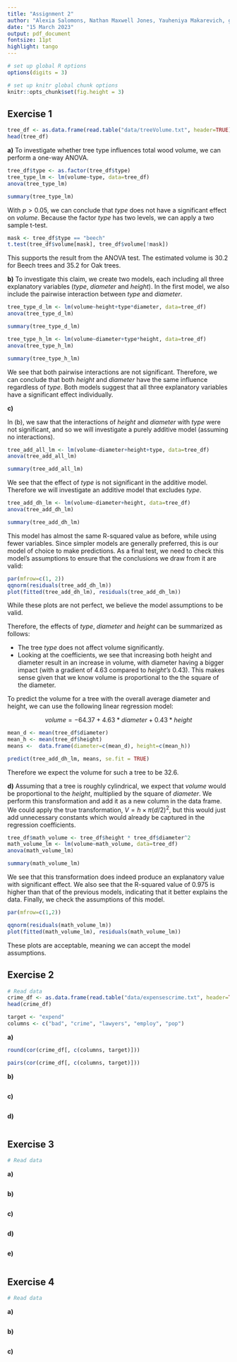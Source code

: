 ```yaml
---
title: "Assignment 2"
author: "Alexia Salomons, Nathan Maxwell Jones, Yauheniya Makarevich, group 71"
date: "15 March 2023"
output: pdf_document
fontsize: 11pt
highlight: tango
---
```


```r
# set up global R options
options(digits = 3)

# set up knitr global chunk options
knitr::opts_chunk$set(fig.height = 3)
```


## Exercise 1

```r
tree_df <- as.data.frame(read.table("data/treeVolume.txt", header=TRUE))
head(tree_df)
```

**a)** 
To investigate whether tree type influences total wood volume, we can perform a one-way ANOVA.
```r
tree_df$type <- as.factor(tree_df$type)
tree_type_lm <- lm(volume~type, data=tree_df)
anova(tree_type_lm)
```
```r
summary(tree_type_lm)
```
With $p > 0.05$, we can conclude that *type* does not have a significant effect on *volume*. Because the factor *type* has two levels, we can apply a two sample t-test.
```r
mask <- tree_df$type == "beech"
t.test(tree_df$volume[mask], tree_df$volume[!mask])
```
This supports the result from the ANOVA test. The estimated volume is 30.2 for Beech trees and 35.2 for Oak trees.

**b)** 
To investigate this claim, we create two models, each including all three explanatory variables (*type*, *diameter* and *height*). In the first model, we also include the pairwise interaction between *type* and *diameter*.
```r
tree_type_d_lm <- lm(volume~height+type*diameter, data=tree_df)
anova(tree_type_d_lm)
```

```r
summary(tree_type_d_lm)
```


```r
tree_type_h_lm <- lm(volume~diameter+type*height, data=tree_df)
anova(tree_type_h_lm)
```

```r
summary(tree_type_h_lm)
```

We see that both pairwise interactions are not significant. Therefore, we can conclude that both *height* and *diameter* have the same influence regardless of *type*. Both models suggest that all three explanatory variables have a significant effect individually.

**c)** 

In (b), we saw that the interactions of *height* and *diameter* with *type* were not significant, and so we will investigate a purely additive model (assuming no interactions).

```r
tree_add_all_lm <- lm(volume~diameter+height+type, data=tree_df)
anova(tree_add_all_lm)
```
```r
summary(tree_add_all_lm)
```

We see that the effect of *type* is not significant in the additive model. Therefore we will investigate an additive model that excludes *type*.

```r
tree_add_dh_lm <- lm(volume~diameter+height, data=tree_df)
anova(tree_add_dh_lm)
```
```r
summary(tree_add_dh_lm)
```
This model has almost the same R-squared value as before, while using fewer variables. Since simpler models are generally preferred, this is our model of choice to make predictions. As a final test, we need to check this model's assumptions to ensure that the conclusions we draw from it are valid:

```r
par(mfrow=c(1, 2))
qqnorm(residuals(tree_add_dh_lm))
plot(fitted(tree_add_dh_lm), residuals(tree_add_dh_lm))
```
While these plots are not perfect, we believe the model assumptions to be valid. 

Therefore, the effects of *type*, *diameter* and *height* can be summarized as follows:

* The tree *type* does not affect volume significantly.
* Looking at the coefficients, we see that increasing both height and diameter result in an increase in volume, with diameter having a bigger impact (with a gradient of 4.63 compared to *height's* 0.43). This makes sense given that we know volume is proportional to the the square of the diameter.

To predict the volume for a tree with the overall average diameter and height, we can use the following linear regression model:

$$volume = -64.37 + 4.63 * diameter + 0.43 * height$$
```r
mean_d <- mean(tree_df$diameter)
mean_h <- mean(tree_df$height)
means <-  data.frame(diameter=c(mean_d), height=c(mean_h))

predict(tree_add_dh_lm, means, se.fit = TRUE)
```
Therefore we expect the volume for such a tree to be 32.6.

**d)** 
Assuming that a tree is roughly cylindrical, we expect that *volume* would be proportional to the *height*, multiplied by the square of *diameter*. We perform this transformation and add it as a new column in the data frame. We could apply the true transformation, $V = h \times \pi (d/2)^2$, but this would just add unnecessary constants which would already be captured in the regression coefficients.
```r
tree_df$math_volume <- tree_df$height * tree_df$diameter^2
math_volume_lm <- lm(volume~math_volume, data=tree_df)
anova(math_volume_lm)
```

```r
summary(math_volume_lm)
```
We see that this transformation does indeed produce an explanatory value with significant effect. We also see that the R-squared value of 0.975 is higher than that of the previous models, indicating that it better explains the data. Finally, we check the assumptions of this model.
```r
par(mfrow=c(1,2))

qqnorm(residuals(math_volume_lm))
plot(fitted(math_volume_lm), residuals(math_volume_lm))
```

These plots are acceptable, meaning we can accept the model assumptions.

## Exercise 2

```r
# Read data
crime_df <- as.data.frame(read.table("data/expensescrime.txt", header=TRUE))
head(crime_df)

target <- "expend"
columns <- c("bad", "crime", "lawyers", "employ", "pop")
```

**a)** 

```r
round(cor(crime_df[, c(columns, target)]))

```
```r
pairs(cor(crime_df[, c(columns, target)]))
```

**b)** 

```r

```

**c)** 

```r

```

**d)** 

```r

```

## Exercise 3

```r
# Read data
```

**a)** 

```r

```

**b)** 

```r

```

**c)** 

```r

```

**d)** 

```r

```

**e)** 

```r

```

## Exercise 4

```r
# Read data
```

**a)** 

```r

```

**b)** 

```r

```

**c)** 

```r

```

